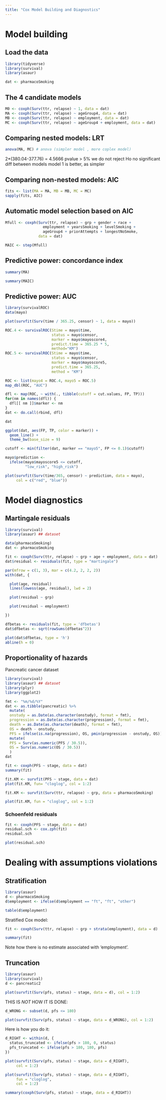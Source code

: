 ```yaml
---
title: "Cox Model Building and Diagnostics"
---
```


# Model building
## Load the data

```r
library(tidyverse)
library(survival)
library(asaur)

dat <- pharmacoSmoking
```

## The 4 candidate models
```r
M0 <- coxph(Surv(ttr, relapse) ~ 1, data = dat)
MA <- coxph(Surv(ttr, relapse) ~ ageGroup4, data = dat)
MB <- coxph(Surv(ttr, relapse) ~ employment, data = dat)
MC <- coxph(Surv(ttr, relapse) ~ ageGroup4 + employment, data = dat)
```

## Comparing nested models: LRT
```r
anova(MA, MC) # anova (simpler model , more coplex model)
```

2*(380.04-377.76) = 4.5666
pvalue > 5% we do not reject Ho
no significant diff between models
model 1 is better, as simpler

## Comparing non-nested models: AIC
```r
fits <- list(MA = MA, MB = MB, MC = MC)
sapply(fits, AIC)
```

## Automatic model selection based on AIC

```r
Mfull <- coxph(Surv(ttr, relapse) ~ grp + gender + race +
                 employment + yearsSmoking + levelSmoking +
                 ageGroup4 + priorAttempts + longestNoSmoke,
               data = dat)
```

```r
MAIC <- step(Mfull)
```

## Predictive power: concordance index

```r
summary(MA)
```

```r
summary(MAIC)
```

## Predictive power: AUC

```r
library(survivalROC)
data(mayo)
```

```r
plot(survfit(Surv(time / 365.25, censor) ~ 1, data = mayo))
```

```r
ROC.4 <- survivalROC(Stime = mayo$time,
                     status = mayo$censor,
                     marker = mayo$mayoscore4,
                     predict.time = 365.25 * 5,
                     method="KM")
ROC.5 <- survivalROC(Stime = mayo$time,
                     status = mayo$censor,
                     marker = mayo$mayoscore5,
                     predict.time = 365.25,
                     method = "KM")
```

```r
ROC <- list(mayo4 = ROC.4, mayo5 = ROC.5)
map_dbl(ROC, "AUC")
```

```r
dfl <- map(ROC, ~ with(., tibble(cutoff = cut.values, FP, TP)))
for(nm in names(dfl)) {
  dfl[[ nm ]]$marker <- nm
}
dat <- do.call(rbind, dfl)
```

```r
dat
```


```r
ggplot(dat, aes(FP, TP, color = marker)) +
  geom_line() +
  theme_bw(base_size = 9)
```

```r
cutoff <- min(filter(dat, marker == "mayo5", FP <= 0.1)$cutoff)
```

```r
mayo$prediction <-
  ifelse(mayo$mayoscore5 <= cutoff,
         "low_risk", "high_risk")
```

```r
plot(survfit(Surv(time/365, censor) ~ prediction, data = mayo),
     col = c("red", "blue"))
```

# Model diagnostics
## Martingale residuals

```r
library(survival)
library(asaur) ## dataset

data(pharmacoSmoking)
dat <- pharmacoSmoking
```

```r
fit <- coxph(Surv(ttr, relapse) ~ grp + age + employment, data = dat)
dat$residual <- residuals(fit, type = "martingale")
```

```r
par(mfrow = c(1, 3), mar = c(4.2, 2, 2, 2))
with(dat, {

  plot(age, residual)
  lines(lowess(age, residual), lwd = 2)

  plot(residual ~ grp)

  plot(residual ~ employment)

})
```

```r
dfbetas <- residuals(fit, type = 'dfbetas')
dat$dfbetas <- sqrt(rowSums(dfbetas^2))
```

```r
plot(dat$dfbetas, type = 'h')
abline(h = 0)
```

## Proportionality of hazards

Pancreatic cancer dataset
```r
library(survival)
library(asaur) ## dataset
library(plyr)
library(ggplot2)

fmt <- "%m/%d/%Y"
dat <- as.tibble(pancreatic) %>%
  mutate(
  onstudy = as.Date(as.character(onstudy), format = fmt),
  progression = as.Date(as.character(progression), format = fmt),
  death = as.Date(as.character(death), format = fmt),
  OS = death - onstudy,
  PFS = ifelse(is.na(progression), OS, pmin(progression - onstudy, OS))) %>%
  mutate(
  PFS = Surv(as.numeric(PFS / 30.5)),
  OS = Surv(as.numeric(OS / 30.5))
  )
dat
```

```r
fit <- coxph(PFS ~ stage, data = dat)
summary(fit)
```


```r
fit.KM <- survfit(PFS ~ stage, data = dat)
plot(fit.KM, fun= "cloglog", col = 1:2)
```


```r
fit.KM <- survfit(Surv(ttr, relapse) ~ grp, data = pharmacoSmoking)

plot(fit.KM, fun = "cloglog", col = 1:2)
```

### Schoenfeld residuals
```r
fit <- coxph(PFS ~ stage, data = dat)
residual.sch <- cox.zph(fit)
residual.sch
```


```r
plot(residual.sch)
```

# Dealing with assumptions violations

## Stratification

```r
library(asaur)
d <- pharmacoSmoking
d$employment <- ifelse(d$employment == "ft", "ft", "other")

table(d$employment)
```

Stratified Cox model:
```r
fit <- coxph(Surv(ttr, relapse) ~ grp + strata(employment), data = d)

summary(fit)
```

Note how there is no estimate associated with 'employment'.

## Truncation

```r
library(asaur)
library(survival)
d <- pancreatic2

plot(survfit(Surv(pfs, status) ~ stage, data = d), col = 1:2)
```

THIS IS *NOT* HOW IT IS DONE:
```r
d_WRONG <- subset(d, pfs <= 180)

plot(survfit(Surv(pfs, status) ~ stage, data = d_WRONG), col = 1:2)
```

Here is how you do it:
```r
d_RIGHT <- within(d, {
  status_truncated <- ifelse(pfs > 180, 0, status)
  pfs_truncated <- ifelse(pfs > 180, 180, pfs)
})
```

```r
plot(survfit(Surv(pfs, status) ~ stage, data = d_RIGHT),
     col = 1:2)
```

```r
plot(survfit(Surv(pfs, status) ~ stage, data = d_RIGHT),
     fun = "cloglog",
     col = 1:2)
```

```r
summary(coxph(Surv(pfs, status) ~ stage, data = d_RIGHT))
```
